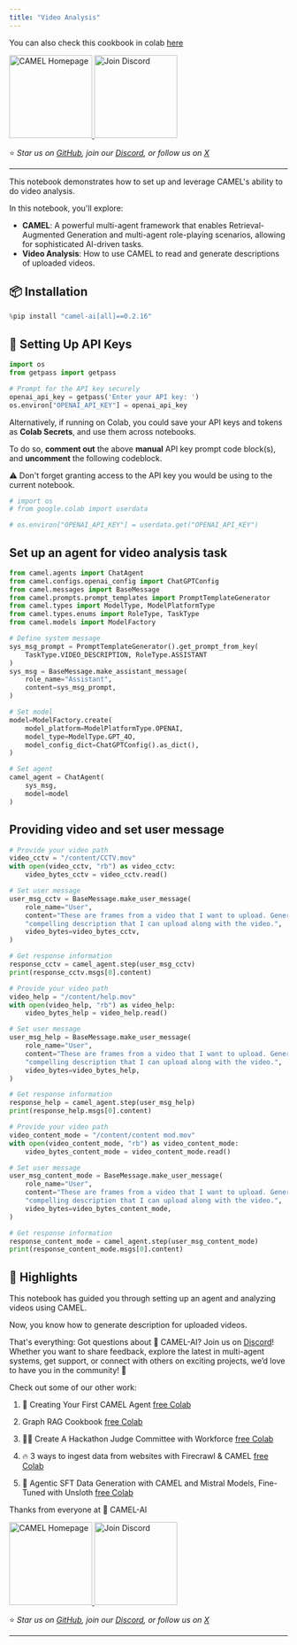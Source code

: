 ```yaml
---
title: "Video Analysis"
---
```


You can also check this cookbook in colab [here](https://colab.research.google.com/drive/1XfF4BOSzo_rj9J58aZYanMUk5vixn-eR?usp=sharing)

<div style={{ display: "flex", justifyContent: "center", alignItems: "center", gap: "1rem", marginBottom: "2rem" }}>
  <a href="https://www.camel-ai.org/">
    <img src="https://i.postimg.cc/KzQ5rfBC/button.png" width="150" alt="CAMEL Homepage"/>
  </a>
  <a href="https://discord.camel-ai.org">
    <img src="https://i.postimg.cc/L4wPdG9N/join-2.png" width="150" alt="Join Discord"/>
  </a>
</div>  

⭐ *Star us on [GitHub](https://github.com/camel-ai/camel), join our [Discord](https://discord.camel-ai.org), or follow us on [X](https://x.com/camelaiorg)*

---

This notebook demonstrates how to set up and leverage CAMEL's ability to do video analysis.

In this notebook, you'll explore:

* **CAMEL**: A powerful multi-agent framework that enables Retrieval-Augmented Generation and multi-agent role-playing scenarios, allowing for sophisticated AI-driven tasks.
* **Video Analysis**: How to use CAMEL to read and generate descriptions of uploaded videos.

## 📦 Installation


```python
%pip install "camel-ai[all]==0.2.16"
```

## 🔑 Setting Up API Keys


```python
import os
from getpass import getpass

# Prompt for the API key securely
openai_api_key = getpass('Enter your API key: ')
os.environ["OPENAI_API_KEY"] = openai_api_key
```

Alternatively, if running on Colab, you could save your API keys and tokens as **Colab Secrets**, and use them across notebooks.

To do so, **comment out** the above **manual** API key prompt code block(s), and **uncomment** the following codeblock.

⚠️ Don't forget granting access to the API key you would be using to the current notebook.


```python
# import os
# from google.colab import userdata

# os.environ["OPENAI_API_KEY"] = userdata.get("OPENAI_API_KEY")
```

## Set up an agent for video analysis task


```python
from camel.agents import ChatAgent
from camel.configs.openai_config import ChatGPTConfig
from camel.messages import BaseMessage
from camel.prompts.prompt_templates import PromptTemplateGenerator
from camel.types import ModelType, ModelPlatformType
from camel.types.enums import RoleType, TaskType
from camel.models import ModelFactory

# Define system message
sys_msg_prompt = PromptTemplateGenerator().get_prompt_from_key(
    TaskType.VIDEO_DESCRIPTION, RoleType.ASSISTANT
)
sys_msg = BaseMessage.make_assistant_message(
    role_name="Assistant",
    content=sys_msg_prompt,
)

# Set model
model=ModelFactory.create(
    model_platform=ModelPlatformType.OPENAI,
    model_type=ModelType.GPT_4O,
    model_config_dict=ChatGPTConfig().as_dict(),
)

# Set agent
camel_agent = ChatAgent(
    sys_msg,
    model=model
)
```

## Providing video and set user message


```python
# Provide your video path
video_cctv = "/content/CCTV.mov"
with open(video_cctv, "rb") as video_cctv:
    video_bytes_cctv = video_cctv.read()

# Set user message
user_msg_cctv = BaseMessage.make_user_message(
    role_name="User",
    content="These are frames from a video that I want to upload. Generate a"
    "compelling description that I can upload along with the video.",
    video_bytes=video_bytes_cctv,
)

# Get response information
response_cctv = camel_agent.step(user_msg_cctv)
print(response_cctv.msgs[0].content)
```


```python
# Provide your video path
video_help = "/content/help.mov"
with open(video_help, "rb") as video_help:
    video_bytes_help = video_help.read()

# Set user message
user_msg_help = BaseMessage.make_user_message(
    role_name="User",
    content="These are frames from a video that I want to upload. Generate a"
    "compelling description that I can upload along with the video.",
    video_bytes=video_bytes_help,
)

# Get response information
response_help = camel_agent.step(user_msg_help)
print(response_help.msgs[0].content)
```


```python
# Provide your video path
video_content_mode = "/content/content mod.mov"
with open(video_content_mode, "rb") as video_content_mode:
    video_bytes_content_mode = video_content_mode.read()

# Set user message
user_msg_content_mode = BaseMessage.make_user_message(
    role_name="User",
    content="These are frames from a video that I want to upload. Generate a"
    "compelling description that I can upload along with the video.",
    video_bytes=video_bytes_content_mode,
)

# Get response information
response_content_mode = camel_agent.step(user_msg_content_mode)
print(response_content_mode.msgs[0].content)
```

## 🌟 Highlights

This notebook has guided you through setting up an agent and analyzing videos using CAMEL. 

Now, you know how to generate description for uploaded videos.

That's everything: Got questions about 🐫 CAMEL-AI? Join us on [Discord](https://discord.camel-ai.org)! Whether you want to share feedback, explore the latest in multi-agent systems, get support, or connect with others on exciting projects, we’d love to have you in the community! 🤝

Check out some of our other work:

1. 🐫 Creating Your First CAMEL Agent [free Colab](https://docs.camel-ai.org/cookbooks/create_your_first_agent.html)

2.  Graph RAG Cookbook [free Colab](https://colab.research.google.com/drive/1uZKQSuu0qW6ukkuSv9TukLB9bVaS1H0U?usp=sharing)

3. 🧑‍⚖️ Create A Hackathon Judge Committee with Workforce [free Colab](https://colab.research.google.com/drive/18ajYUMfwDx3WyrjHow3EvUMpKQDcrLtr?usp=sharing)

4. 🔥 3 ways to ingest data from websites with Firecrawl & CAMEL [free Colab](https://colab.research.google.com/drive/1lOmM3VmgR1hLwDKdeLGFve_75RFW0R9I?usp=sharing)

5. 🦥 Agentic SFT Data Generation with CAMEL and Mistral Models, Fine-Tuned with Unsloth [free Colab](https://colab.research.google.com/drive/1lYgArBw7ARVPSpdwgKLYnp_NEXiNDOd-?usp=sharingg)

Thanks from everyone at 🐫 CAMEL-AI


<div style={{ display: "flex", justifyContent: "center", alignItems: "center", gap: "1rem", marginBottom: "2rem" }}>
  <a href="https://www.camel-ai.org/">
    <img src="https://i.postimg.cc/KzQ5rfBC/button.png" width="150" alt="CAMEL Homepage"/>
  </a>
  <a href="https://discord.camel-ai.org">
    <img src="https://i.postimg.cc/L4wPdG9N/join-2.png" width="150" alt="Join Discord"/>
  </a>
</div>  

⭐ *Star us on [GitHub](https://github.com/camel-ai/camel), join our [Discord](https://discord.camel-ai.org), or follow us on [X](https://x.com/camelaiorg)*

---



